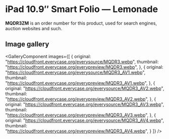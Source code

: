 
# iPad 10.9″ Smart Folio — Lemonade

<Callout type='info' emoji='👉🏻'>**MQDR3ZM** is an order number for this product, used for search engines, auction websites and such.</Callout>

## Image gallery

<GalleryComponent
    images={[
      {
        original: "https://cloudfront.everycase.org/everysource/MQDR3.webp",
        thumbnail: "https://cloudfront.everycase.org/everypreview/MQDR3.webp",
      },
      {
        original: "https://cloudfront.everycase.org/everysource/MQDR3_AV1.webp",
        thumbnail: "https://cloudfront.everycase.org/everypreview/MQDR3_AV1.webp",
      },
      {
        original: "https://cloudfront.everycase.org/everysource/MQDR3_AV2.webp",
        thumbnail: "https://cloudfront.everycase.org/everypreview/MQDR3_AV2.webp",
      },
      {
        original: "https://cloudfront.everycase.org/everysource/MQDR3_AV3.webp",
        thumbnail: "https://cloudfront.everycase.org/everypreview/MQDR3_AV3.webp",
      },
      {
        original: "https://cloudfront.everycase.org/everysource/MQDR3_AV4.webp",
        thumbnail: "https://cloudfront.everycase.org/everypreview/MQDR3_AV4.webp",
      }
    ]}
  />
